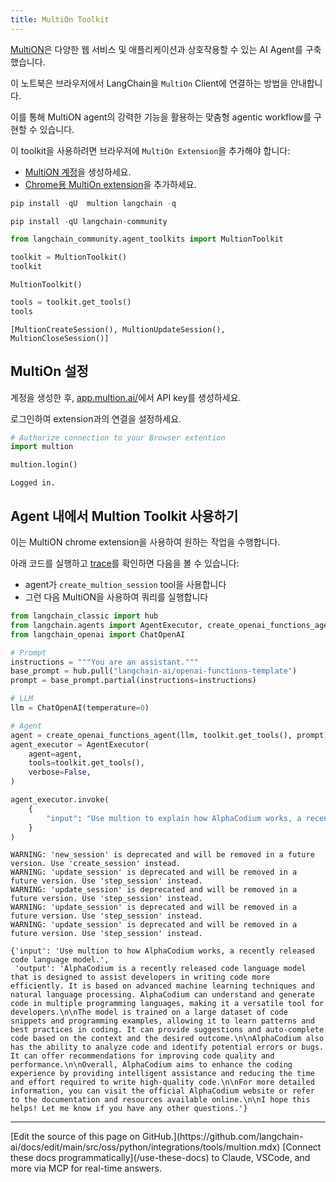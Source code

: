 ```yaml
---
title: MultiOn Toolkit
---
```


[MultiON](https://www.multion.ai/blog/multion-building-a-brighter-future-for-humanity-with-ai-agents)은 다양한 웹 서비스 및 애플리케이션과 상호작용할 수 있는 AI Agent를 구축했습니다.

이 노트북은 브라우저에서 LangChain을 `MultiOn` Client에 연결하는 방법을 안내합니다.

이를 통해 MultiON agent의 강력한 기능을 활용하는 맞춤형 agentic workflow를 구현할 수 있습니다.

이 toolkit을 사용하려면 브라우저에 `MultiOn Extension`을 추가해야 합니다:

* [MultiON 계정](https://app.multion.ai/login?callbackUrl=%2Fprofile)을 생성하세요.
* [Chrome용 MultiOn extension](https://multion.notion.site/Download-MultiOn-ddddcfe719f94ab182107ca2612c07a5)을 추가하세요.

```python
pip install -qU  multion langchain -q
```

```python
pip install -qU langchain-community
```

```python
from langchain_community.agent_toolkits import MultionToolkit

toolkit = MultionToolkit()
toolkit
```

```output
MultionToolkit()
```

```python
tools = toolkit.get_tools()
tools
```

```output
[MultionCreateSession(), MultionUpdateSession(), MultionCloseSession()]
```

## MultiOn 설정

계정을 생성한 후, [app.multion.ai/](https://app.multion.ai/)에서 API key를 생성하세요.

로그인하여 extension과의 연결을 설정하세요.

```python
# Authorize connection to your Browser extention
import multion

multion.login()
```

```output
Logged in.
```

## Agent 내에서 Multion Toolkit 사용하기

이는 MultiON chrome extension을 사용하여 원하는 작업을 수행합니다.

아래 코드를 실행하고 [trace](https://smith.langchain.com/public/34aaf36d-204a-4ce3-a54e-4a0976f09670/r)를 확인하면 다음을 볼 수 있습니다:

* agent가 `create_multion_session` tool을 사용합니다
* 그런 다음 MultiON을 사용하여 쿼리를 실행합니다

```python
from langchain_classic import hub
from langchain.agents import AgentExecutor, create_openai_functions_agent
from langchain_openai import ChatOpenAI
```

```python
# Prompt
instructions = """You are an assistant."""
base_prompt = hub.pull("langchain-ai/openai-functions-template")
prompt = base_prompt.partial(instructions=instructions)
```

```python
# LLM
llm = ChatOpenAI(temperature=0)
```

```python
# Agent
agent = create_openai_functions_agent(llm, toolkit.get_tools(), prompt)
agent_executor = AgentExecutor(
    agent=agent,
    tools=toolkit.get_tools(),
    verbose=False,
)
```

```python
agent_executor.invoke(
    {
        "input": "Use multion to explain how AlphaCodium works, a recently released code language model."
    }
)
```

```output
WARNING: 'new_session' is deprecated and will be removed in a future version. Use 'create_session' instead.
WARNING: 'update_session' is deprecated and will be removed in a future version. Use 'step_session' instead.
WARNING: 'update_session' is deprecated and will be removed in a future version. Use 'step_session' instead.
WARNING: 'update_session' is deprecated and will be removed in a future version. Use 'step_session' instead.
WARNING: 'update_session' is deprecated and will be removed in a future version. Use 'step_session' instead.
```

```output
{'input': 'Use multion to how AlphaCodium works, a recently released code language model.',
 'output': 'AlphaCodium is a recently released code language model that is designed to assist developers in writing code more efficiently. It is based on advanced machine learning techniques and natural language processing. AlphaCodium can understand and generate code in multiple programming languages, making it a versatile tool for developers.\n\nThe model is trained on a large dataset of code snippets and programming examples, allowing it to learn patterns and best practices in coding. It can provide suggestions and auto-complete code based on the context and the desired outcome.\n\nAlphaCodium also has the ability to analyze code and identify potential errors or bugs. It can offer recommendations for improving code quality and performance.\n\nOverall, AlphaCodium aims to enhance the coding experience by providing intelligent assistance and reducing the time and effort required to write high-quality code.\n\nFor more detailed information, you can visit the official AlphaCodium website or refer to the documentation and resources available online.\n\nI hope this helps! Let me know if you have any other questions.'}
```

---

<Callout icon="pen-to-square" iconType="regular">
    [Edit the source of this page on GitHub.](https://github.com/langchain-ai/docs/edit/main/src/oss/python/integrations/tools/multion.mdx)
</Callout>
<Tip icon="terminal" iconType="regular">
    [Connect these docs programmatically](/use-these-docs) to Claude, VSCode, and more via MCP for    real-time answers.
</Tip>

